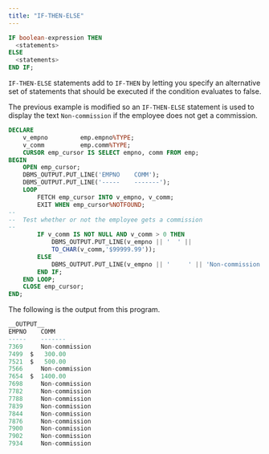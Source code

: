 ```yaml
---
title: "IF-THEN-ELSE"
---
```


<div id="if_then_else" class="registered_link"></div>

```sql
IF boolean-expression THEN
  <statements>
ELSE
  <statements>
END IF;
```

`IF-THEN-ELSE` statements add to `IF-THEN` by letting you specify an alternative set of statements that should be executed if the condition evaluates to false.

The previous example is modified so an `IF-THEN-ELSE` statement is used to display the text `Non-commission` if the employee does not get a commission.

```sql
DECLARE
    v_empno         emp.empno%TYPE;
    v_comm          emp.comm%TYPE;
    CURSOR emp_cursor IS SELECT empno, comm FROM emp;
BEGIN
    OPEN emp_cursor;
    DBMS_OUTPUT.PUT_LINE('EMPNO    COMM');
    DBMS_OUTPUT.PUT_LINE('-----    -------');
    LOOP
        FETCH emp_cursor INTO v_empno, v_comm;
        EXIT WHEN emp_cursor%NOTFOUND;
--
--  Test whether or not the employee gets a commission
--
        IF v_comm IS NOT NULL AND v_comm > 0 THEN
            DBMS_OUTPUT.PUT_LINE(v_empno || '  ' ||
            TO_CHAR(v_comm,'$99999.99'));
        ELSE
            DBMS_OUTPUT.PUT_LINE(v_empno || '     ' || 'Non-commission');
        END IF;
    END LOOP;
    CLOSE emp_cursor;
END;
```

The following is the output from this program.

```sql
__OUTPUT__
EMPNO    COMM
-----    -------
7369     Non-commission
7499  $   300.00
7521  $   500.00
7566     Non-commission
7654  $  1400.00
7698     Non-commission
7782     Non-commission
7788     Non-commission
7839     Non-commission
7844     Non-commission
7876     Non-commission
7900     Non-commission
7902     Non-commission
7934     Non-commission
```
